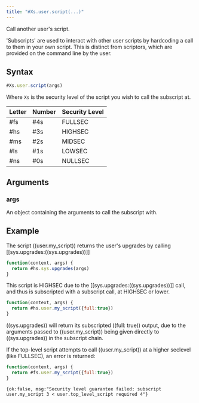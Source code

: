 ```yaml
---
title: "#Xs.user.script(...)"
---
```


Call another user's script.

'Subscripts' are used to interact with other user scripts by hardcoding a call to them in your own script. This is distinct from scriptors, which are provided on the command line by the user.

## Syntax

```js
#Xs.user.script(args)
```

Where `Xs` is the security level of the script you wish to call the subscript at.

| Letter | Number | Security Level |
| ------ | ------ | -------------- |
| #fs    | #4s    | FULLSEC        |
| #hs    | #3s    | HIGHSEC        |
| #ms    | #2s    | MIDSEC         |
| #ls    | #1s    | LOWSEC         |
| #ns    | #0s    | NULLSEC        |

## Arguments

### args

An object containing the arguments to call the subscript with.

## Example

The script ((user.my_script)) returns the user's upgrades by calling [[sys.upgrades:((sys.upgrades))]]

```js
function(context, args) {
  return #hs.sys.upgrades(args)
}
```

This script is HIGHSEC due to the [[sys.upgrades:((sys.upgrades))]] call, and thus is subscripted with a subscript call, at HIGHSEC or lower.

```js
function(context, args) {
  return #hs.user.my_script({full:true})
}
```

((sys.upgrades)) will return its subscripted ((full: true)) output, due to the arguments passed to ((user.my_script)) being given directly to ((sys.upgrades)) in the subscript chain.

If the top-level script attempts to call ((user.my_script)) at a higher seclevel (like FULLSEC), an error is returned:

```js
function(context, args) {
  return #fs.user.my_script({full:true})
}
```

```
{ok:false, msg:"Security level guarantee failed: subscript user.my_script 3 < user.top_level_script required 4"}
```
